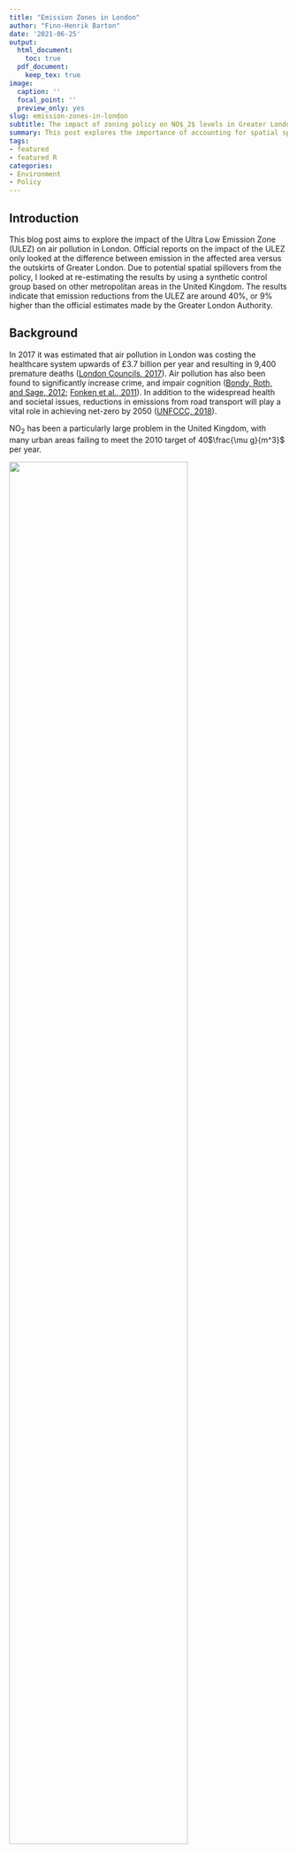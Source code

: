```yaml
---
title: "Emission Zones in London"
author: "Finn-Henrik Barton"
date: '2021-06-25'
output:
  html_document:
    toc: true
  pdf_document:
    keep_tex: true
image:
  caption: ''
  focal_point: ''
  preview_only: yes
slug: emission-zones-in-london
subtitle: The impact of zoning policy on NO$_2$ levels in Greater London
summary: This post explores the importance of accounting for spatial spillovers when assessing policy efficacy. A short case-study on the impact of NO$_2$ emissions in London before and after the implementation of the Ultra Low Emission Zone is considered.
tags:
- featured
- featured R
categories:
- Environment
- Policy
---
```


## Introduction
This blog post aims to explore the impact of the Ultra Low Emission Zone (ULEZ) on air pollution in London. Official reports on the impact of the ULEZ only looked at the difference between emission in the affected area versus the outskirts of Greater London. Due to potential spatial spillovers from the policy, I looked at re-estimating the results by using a synthetic control group based on other metropolitan areas in the United Kingdom. The results indicate that emission reductions from the ULEZ are around 40%, or 9% higher than the official estimates made by the Greater London Authority.


## Background
In 2017 it was estimated that air pollution in London was costing the healthcare system upwards of £3.7 billion per year and resulting in 9,400 premature deaths ([London Councils, 2017](https://www.londoncouncils.gov.uk/node/33224)). Air pollution has also been found to significantly increase crime, and impair cognition ([Bondy, Roth, and Sage, 2012](https://www.journals.uchicago.edu/doi/full/10.1086/707127); [Fonken et al., 2011](https://www.nature.com/articles/mp201176)). In addition to the widespread health and societal issues, reductions in emissions from road transport will play a vital role in achieving net-zero by 2050 ([UNFCCC, 2018](https://unfccc.int/sites/default/files/resource/328_TransportDecarbonizationToolbox_TalanoaDialog.pdf)).

NO$_2$ has been a particularly large problem in the United Kingdom, with many urban areas failing to meet the 2010 target of 40$\frac{\mu g}{m^3}$ per year.

![](no2AverageUK.png){width=80%}

As of July 2020, NO$_2$ levels were still above the target emissions set by the European Union for 2010. It wasn't until 2019 that the area of London which is now covered by the ULEZ was able to bring the number of annual NO$_2$ episodes in line with the 2010 targets. According to the [European Commission](https://ec.europa.eu/environment/air/quality/standards.htm), a NO$_2$ episode is classified as a 24 hour period where the average air pollution levels are above 50$\frac{\mu g}{m^3}$.

![](NO2Episodes.png){width=80%} 

In an attempt to combat the rising air pollution, a Toxicity-Charge (T-Charge) was imposed in Central London in 2017. The policy applied a £10 charge to any vehicle which was registered before 2006 which travelled through the London congestion zone. Two months later, on the 1st of January, 2018, the transition towards an Ultra Low Emission Zone (ULEZ) started. From the start of the transition period, all new taxis and private hire vehicles should be zero emission capable. On the 8th of April, 2019, the ULEZ replaced the T-Charge, imposing a £12.50 charge on most existing vehicles, and £100 on heavy vehicles which travelled through the ULEZ. As of the 25th of October 2021, there will be a new Ultra Low Emission Zone Expansion (ULEZE), which will extend to London's North and South circular roads.

![](LondonSites.jpg)

## How do we calculate the impact?
One of the main difficulties when assessing the efficacy of emission zoning policy is the ability to find a suitable control group. Due to spatial spillovers, regions within close proximity to where the policy was enacted are often indirectly impacted by the policy. Consequently, comparing the changes in emissions between an effected area compared to surrounding areas will likely lead to biased estimates.

Another way to think of these spillovers is to consider what happens when a rock(policy) is thrown in a lake. When the rock hits the water it creates a splash(treatment effect) and ripples(spillovers). The further we move away from where the rock landed, the smaller the ripples will become. Consequently, if we are interested in measuring the height of the splash relative to the normal level of the lake, we want to compare the size of the splash to another area far away from where the rock landed. By moving further away from the impact location, it is less likely that our results will be heavily skewed by taking a measurement at the trough of peak of the ripples, leading to biased results. However, if we move too far away, for example to another lake, then the results may no longer be comparable.

What this means for assessing the policy efficacy is that we would want to find a control group which is highly unlikely to be affected by the policy, but hopefully still follow the same path as the affected area if the policy was not put in place. A common way for checking whether our control group is likely to follow the same path as our treatment in the absence of the policy, is by checking whether they had parallel trends prior to the policy intervention. Looking at the change in the difference between these two groups before and after the policy implementation, we can get an indication of the average treatment effect.


## Impact of the zoning policies
In order to assess the change in air pollution, daily air pollution data from 150 Automatic Urban and Rural Network (AURN) sites all over the UK were analysed. Air pollution values were then deseasonalised and aggregated at a monthly rate. The data provides reasonable estimates of air pollution for 28 metropolitan areas. Taking a weighted average of other metropolitan areas in the United Kingdom, we can create a "synthetic" control group which satisfy the parallel trend assumption. In an effort to minimise the spatial spillovers, Greater London and neighbouring counties were excluded. Furthermore, any metropolitan areas which implemented policies to reduce air pollution between 2010 and July 2020 were also excluded as potential control groups. Although we can never be certain that there are no spillovers, by only selecting metropolitan areas which are outside of a reasonable commuting time to the ULEZ, the spillovers are hopefully minimised.

the Greater London Authority released two reports [[2019](https://www.london.gov.uk/sites/default/files/ulez_six_month_evaluation_report_final_oct.pdf), [2020](https://www.london.gov.uk/sites/default/files/ulez_ten_month_evaluation_report_23_april_2020.pdf)] summarising the impact of the ULEZ on air pollution, and concluded that the zoning policy reduced roadside NO$_2$ by 31% and 37% respectively in the two reports. The reports measured changes in roadside levels between ULEZ monitoring stations and monitoring stations located at the periphery of Greater London. Comparing the results from the latest report to the results from the synthetic control, it would indicate that after accounting for spatial spillovers the roadside NO$_2$ reductions were 40.5%, or 9% higher than the official report as of January 2020.

![](NO2_DiD.png)

The sharp fall seen in the control group in 2019 can be observed in almost all metropolitan areas. This drop was likely due to the unveil of the [Clean Air Strategy](https://www.gov.uk/government/publications/clean-air-strategy-2019/clean-air-strategy-2019-executive-summary) which laid out a plan for reducing air pollution in the UK by 2020 and 2030.


## Concluding remarks
The purpose of this blog post was to explore the use of synthetic controls in a spatial setting, looking at a case-study of the emission zoning policies in London. After accounting for spatial spillovers, it is likely that the Ultra Low Emission Zone reduced emissions in Central London by up to 40.5%, which is 9% greater than the official estimates by the Mayor of London.

This being said, the analysis is far from perfect. Firstly, in the data there are only 150 monitoring stations, this means that the number of monitoring stations per metropolitan area is very low. Consequently, the air pollution data may not accurately represent all metropolitan areas. Secondly, caution should be exercised when interpreting these results as causal. The parallel trend assumption did not hold for any other air pollutants than NO$_2$. One explanation could be that using other metropolitan areas in the UK as a control group may not be a good representation of London, as London is often viewed as its own microcosm within the UK.

To conclude, I would say that the results do indicate that that the ULEZ was effective in reducing NO$_2$ concentrations in Central London. Furthermore, the results imply that the effect may be greater than official estimates due to spatial spillovers. However, a further exploration of this topic with more accurate data would be needed to draw any definite conclusions. With the expansion of the ULEZ in October 2021, we will hopefully see further improvements in London's air quality. Luckily, it does seem like we are moving towards greener and cleaner urban spaces, and definitely refreshing to hear that we may be doing better than we thought.



 <font size="1"> <p>Feature image source: <a href="https://www.london.gov.uk/what-we-do/environment/pollution-and-air-quality/mayors-ultra-low-emission-zone-london">www.london.gov.uk</a></p></font> 
